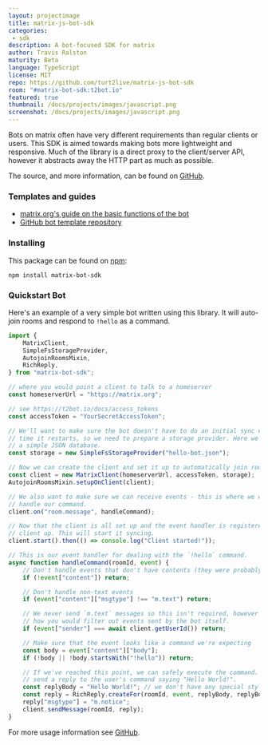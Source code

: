 ```yaml
---
layout: projectimage
title: matrix-js-bot-sdk
categories: 
 - sdk
description: A bot-focused SDK for matrix
author: Travis Ralston
maturity: Beta
language: TypeScript
license: MIT
repo: https://github.com/turt2live/matrix-js-bot-sdk
room: "#matrix-bot-sdk:t2bot.io"
featured: true
thumbnail: /docs/projects/images/javascript.png
screenshot: /docs/projects/images/javascript.png
---
```


Bots on matrix often have very different requirements than regular clients or users. This SDK is aimed towards making bots more lightweight and responsive. Much of the library is a direct proxy to the client/server API, however it abstracts away the HTTP part as much as possible.

The source, and more information, can be found on [GitHub](https://github.com/turt2live/matrix-js-bot-sdk).

### Templates and guides

* [matrix.org's guide on the basic functions of the bot](https://matrix.org/docs/guides/usage-of-matrix-js-bot-sdk)
* [GitHub bot template repository](https://github.com/turt2live/matrix-bot-sdk-bot-template)

### Installing

This package can be found on [npm](https://www.npmjs.com):
```
npm install matrix-bot-sdk
```

### Quickstart Bot

Here's an example of a very simple bot written using this library. It will auto-join rooms and respond to `!hello` as a command.

```typescript
import {
    MatrixClient,
    SimpleFsStorageProvider,
    AutojoinRoomsMixin,
    RichReply,
} from "matrix-bot-sdk";

// where you would point a client to talk to a homeserver
const homeserverUrl = "https://matrix.org";

// see https://t2bot.io/docs/access_tokens
const accessToken = "YourSecretAccessToken";

// We'll want to make sure the bot doesn't have to do an initial sync every
// time it restarts, so we need to prepare a storage provider. Here we use
// a simple JSON database.
const storage = new SimpleFsStorageProvider("hello-bot.json");

// Now we can create the client and set it up to automatically join rooms.
const client = new MatrixClient(homeserverUrl, accessToken, storage);
AutojoinRoomsMixin.setupOnClient(client);

// We also want to make sure we can receive events - this is where we will
// handle our command.
client.on("room.message", handleCommand);

// Now that the client is all set up and the event handler is registered, start the
// client up. This will start it syncing.
client.start().then(() => console.log("Client started!"));

// This is our event handler for dealing with the `!hello` command.
async function handleCommand(roomId, event) {
    // Don't handle events that don't have contents (they were probably redacted)
    if (!event["content"]) return;

    // Don't handle non-text events
    if (event["content"]["msgtype"] !== "m.text") return;

    // We never send `m.text` messages so this isn't required, however this is
    // how you would filter out events sent by the bot itself.
    if (event["sender"] === await client.getUserId()) return;

    // Make sure that the event looks like a command we're expecting
    const body = event["content"]["body"];
    if (!body || !body.startsWith("!hello")) return;

    // If we've reached this point, we can safely execute the command. We'll
    // send a reply to the user's command saying "Hello World!".
    const replyBody = "Hello World!"; // we don't have any special styling to do.
    const reply = RichReply.createFor(roomId, event, replyBody, replyBody);
    reply["msgtype"] = "m.notice";
    client.sendMessage(roomId, reply);
}
```

For more usage information see [GitHub](https://github.com/turt2live/matrix-js-bot-sdk).

